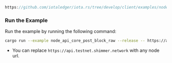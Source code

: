 
<DotEnvWarning/>

```rust reference
https://github.com/iotaledger/iota.rs/tree/develop/client/examples/node_api_core/05_post_block_raw.rs
```

### Run the Example

Run the example by running the following command:

```bash
cargo run --example node_api_core_post_block_raw --release -- https://api.testnet.shimmer.network
```

* You can replace `https://api.testnet.shimmer.network` with any node url.
